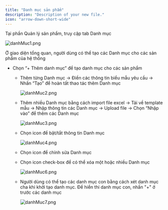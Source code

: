 ```yaml
---
title: "Danh mục sản phẩm"
description: "Description of your new file."
icon: "arrow-down-short-wide"
---
```


Tại phần Quản lý sản phẩm, truy cập tab Danh mục

![danhMuc1.png](/Screenshot2025-09-07at14.51.32.png)

Ở giao diện tổng quan, người dùng có thể tạo các Danh mục cho các sản phẩm của hệ thống

- Chọn “+ Thêm danh mục” để tạo danh mục cho các sản phẩm
  - Thêm từng Danh mục → Điền các thông tin biểu mẫu yêu cầu → Nhấn “Tạo” để hoàn tất thao tác thêm Danh mục

    ![danhMuc2.png](/screenshot_1757231532.png)
  - Thêm nhiều Danh mục bằng cách import file excel → Tải về template mẫu → Nhập thông tin các Danh mục → Upload file → Chọn “Nhập vào” để thêm các Danh mục

    ![danhMuc3.png](/screenshot_1757231571.png)
  - Chọn icon <Icon icon="toggle-large-on" color="#3259f6" size={15} /> để bật/tắt thông tin Danh mục

    ![danhMuc4.png](/screenshot_1757231618.png)
  - Chọn icon <Icon icon="pencil" color="#1511e8" size={15} /> để chỉnh sửa Danh mục
  - Chọn icon check-box để có thể xóa một hoặc nhiều Danh mục

    ![danhMuc6.png](/screenshot_1757231679.png)
  - Người dùng có thể tạo các danh mục con bằng cách xét danh mục cha khi khởi tạo danh mục. Để hiển thi danh mục con, nhấn "+" ở trước các danh mục

    ![danhMuc7.png](/screenshot_1757231918.png)